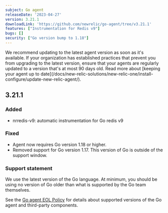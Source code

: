 ```yaml
---
subject: Go agent
releaseDate: '2023-04-27'
version: 3.21.1
downloadLink: 'https://github.com/newrelic/go-agent/tree/v3.21.1'
features: ["Instrumentation for Redis v9"]
bugs: []    
security: ["Go version bump to 1.18"]
---
```


<Callout variant="important">
  We recommend updating to the latest agent version as soon as it's available. If your organization has established practices that prevent you from upgrading to the latest version, ensure that your agents are regularly updated to a version that's at most 90 days old. Read more about [keeping your agent up to date](/docs/new-relic-solutions/new-relic-one/install-configure/update-new-relic-agent/).
</Callout>

## 3.21.1

### Added

* nrredis-v9: automatic instrumentation for Go redis v9

### Fixed

* Agent now requires Go version 1.18 or higher.
* Removed support for Go version 1.17. This version of Go is outside of the support window.

### Support statement

We use the latest version of the Go language. At minimum, you should be using no version of Go older than what is supported by the Go team themselves.

See the [Go agent EOL Policy](/docs/apm/agents/go-agent/get-started/go-agent-eol-policy) for details about supported versions of the Go agent and third-party components.

